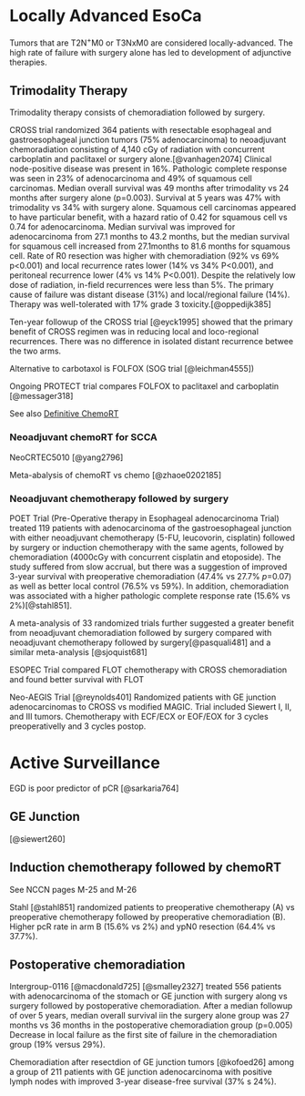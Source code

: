 # Locally Advanced EsoCa {#locally_advanced}

Tumors that are T2N^+^M0 or T3NxM0 are considered locally-advanced. The high rate of failure with surgery alone has led to development of adjunctive therapies.

## Trimodality Therapy {#trimodality}

Trimodality therapy consists of chemoradiation followed by surgery.

CROSS trial randomized 364 patients with resectable esophageal and gastroesophageal junction tumors (75% adenocarcinoma) to neoadjuvant chemoradiation consisting of 4,140 cGy of radiation with concurrent carboplatin and paclitaxel or surgery alone.[@vanhagen2074] Clinical node-positive disease was present in 16%. Pathologic complete response was seen in 23% of adenocarcinoma and 49% of squamous cell carcinomas. Median overall survival was 49 months after trimodality vs 24 months after surgery alone (p=0.003). Survival at 5 years was 47% with trimodality vs 34% with surgery alone. Squamous cell carcinomas appeared to have particular benefit, with a hazard ratio of 0.42 for squamous cell vs 0.74 for adenocarcinoma. Median survival was improved for adenocarcinoma from 27.1 months to 43.2 months, but the median survival for squamous cell increased from 27.1months to 81.6 months for squamous cell. Rate of R0 resection was higher with chemoradiation (92% vs 69% p\<0.001) and local recurrence rates lower (14% vs 34% P\<0.001), and peritoneal recurrence lower (4% vs 14% P\<0.001). Despite the relatively low dose of radiation, in-field recurrences were less than 5%. The primary cause of failure was distant disease (31%) and local/regional failure (14%). Therapy was well-tolerated with 17% grade 3 toxicity.[@oppedijk385]

Ten-year followup of the CROSS trial [@eyck1995] showed that the primary benefit of CROSS regimen was in reducing local and loco-regional recurrences. There was no difference in isolated distant recurrence betwee the two arms.

Alternative to carbotaxol is FOLFOX (SOG trial [@leichman4555])

Ongoing PROTECT trial compares FOLFOX to paclitaxel and carboplatin [@messager318]

See also [Definitive ChemoRT](#eso_dcrt)

### Neoadjuvant chemoRT for SCCA

NeoCRTEC5010 [@yang2796] <!--- JCO 2018 --->

Meta-abalysis of chemoRT vs chemo [@zhaoe0202185]

### Neoadjuvant chemotherapy followed by surgery

POET Trial (Pre-Operative therapy in Esophageal adenocarcinoma Trial) treated 119 patients with adenocarcinoma of the gastroesophageal junction with either neoadjuvant chemotherapy (5-FU, leucovorin, cisplatin) followed by surgery or induction chemotherapy with the same agents, followed by chemoradiation (4000cGy with concurrent cisplatin and etoposide). The study suffered from slow accrual, but there was a suggestion of improved 3-year survival with preoperative chemoradiation (47.4% vs 27.7% *p*=0.07) as well as better local control (76.5% vs 59%). In addition, chemoradiation was associated with a higher pathologic complete response rate (15.6% vs 2%)[@stahl851].

A meta-analysis of 33 randomized trials further suggested a greater benefit from neoadjuvant chemoradiation followed by surgery compared with neoadjuvant chemotherapy followed by surgery[@pasquali481] and a similar meta-analysis [@sjoquist681]

ESOPEC Trial compared FLOT chemotherapy with CROSS chemoradiation and found better survival with FLOT

Neo-AEGIS Trial [@reynolds401] Randomized patients with GE junction adenocarcinomas to CROSS vs modified MAGIC. Trial included Siewert I, II, and III tumors. Chemotherapy with ECF/ECX or EOF/EOX for 3 cycles preoperativelly and 3 cycles postop.

# Active Surveillance

EGD is poor predictor of pCR [@sarkaria764]

## GE Junction

[@siewert260]

## Induction chemotherapy followed by chemoRT

See NCCN pages M-25 and M-26

Stahl [@stahl851] randomized patients to preoperative chemotherapy (A) vs preoperative chemotherapy followed by preoperative chemoradiation (B). Higher pcR rate in arm B (15.6% vs 2%) and ypN0 resection (64.4% vs 37.7%).

## Postoperative chemoradiation

Intergroup-0116 [@macdonald725] [@smalley2327] treated 556 patients with adenocarcinoma of the stomach or GE junction with surgery along vs surgery followed by postoperative chemoradiation. After a median followup of over 5 years, median overall survival iin the surgery alone group was 27 months vs 36 months in the postoperative chemoradiation group (p=0.005) Decrease in local failure as the first site of failure in the chemoradiation group (19% versus 29%).

Chemoradiation after resectdion of GE junction tumors [@kofoed26] among a group of 211 patients with GE junction adenocarcinoma with positive lymph nodes with improved 3-year disease-free survival (37% s 24%).
